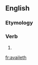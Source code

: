 ==English==

===Etymology===
{{suffix|avail|eth|lang=en}}

===Verb===
{{head|en|verb form}}

# {{en-archaic third-person singular of|avail}}

[[fr:availeth]]